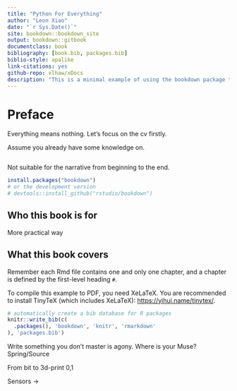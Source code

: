 ```yaml
--- 
title: "Python For Everything"
author: "Leon Xiao"
date: "`r Sys.Date()`"
site: bookdown::bookdown_site
output: bookdown::gitbook
documentclass: book
bibliography: [book.bib, packages.bib]
biblio-style: apalike
link-citations: yes
github-repo: xlhaw/xDocs
description: "This is a minimal example of using the bookdown package to write a book. The output format for this example is bookdown::gitbook."
---
```


# Preface

Everything means nothing. Let's focus on the cv firstly.

Assume you already have some knowledge on.

```python

```
Not suitable for the narrative from beginning to the end.



```r
install.packages("bookdown")
# or the development version
# devtools::install_github("rstudio/bookdown")
```

## Who this book is for

More practical way

## What this book covers
Remember each Rmd file contains one and only one chapter, and a chapter is defined by the first-level heading `#`.

To compile this example to PDF, you need XeLaTeX. You are recommended to install TinyTeX (which includes XeLaTeX): <https://yihui.name/tinytex/>.

```r
# automatically create a bib database for R packages
knitr::write_bib(c(
  .packages(), 'bookdown', 'knitr', 'rmarkdown'
), 'packages.bib')
```
Write something you don't master is agony. Where is your Muse? Spring/Source

From bit to 3d-print
0,1

Sensors -> 